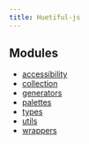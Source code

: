 ```yaml
---
title: Huetiful-js
---
```


## Modules

- [accessibility](accessibility.mdx)
- [collection](collection.mdx)
- [generators](generators.mdx)
- [palettes](palettes.mdx)
- [types](types.mdx)
- [utils](utils.mdx)
- [wrappers](wrappers.mdx)
